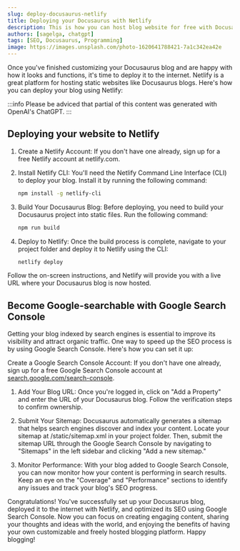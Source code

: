 ```yaml
---
slug: deploy-docusaurus-netlify
title: Deploying your Docusaurus with Netlify
description: This is how you can host blog website for free with Docusaurus
authors: [sagelga, chatgpt]
tags: [SEO, Docusaurus, Programming]
image: https://images.unsplash.com/photo-1620641788421-7a1c342ea42e
---
```



Once you've finished customizing your Docusaurus blog and are happy with how it looks and functions, it's time to deploy it to the internet. Netlify is a great platform for hosting static websites like Docusaurus blogs. Here's how you can deploy your blog using Netlify:

<!--truncate-->

:::info
Please be adviced that partial of this content was generated with OpenAI's ChatGPT.
:::

## Deploying your website to Netlify

1. Create a Netlify Account: If you don't have one already, sign up for a free Netlify account at netlify.com.

2. Install Netlify CLI: You'll need the Netlify Command Line Interface (CLI) to deploy your blog. Install it by running the following command:

    ```bash
    npm install -g netlify-cli
    ```

3. Build Your Docusaurus Blog: Before deploying, you need to build your Docusaurus project into static files. Run the following command:

    ```bash
    npm run build
    ```

4. Deploy to Netlify: Once the build process is complete, navigate to your project folder and deploy it to Netlify using the CLI:

    ```bash
    netlify deploy
    ```

Follow the on-screen instructions, and Netlify will provide you with a live URL where your Docusaurus blog is now hosted.

## Become Google-searchable with Google Search Console

Getting your blog indexed by search engines is essential to improve its visibility and attract organic traffic. One way to speed up the SEO process is by using Google Search Console. Here's how you can set it up:

Create a Google Search Console Account: If you don't have one already, sign up for a free Google Search Console account at [search.google.com/search-console](https://search.google.com/search-console).

1. Add Your Blog URL: Once you're logged in, click on "Add a Property" and enter the URL of your Docusaurus blog. Follow the verification steps to confirm ownership.

2. Submit Your Sitemap: Docusaurus automatically generates a sitemap that helps search engines discover and index your content. Locate your sitemap at /static/sitemap.xml in your project folder. Then, submit the sitemap URL through the Google Search Console by navigating to "Sitemaps" in the left sidebar and clicking "Add a new sitemap."

3. Monitor Performance: With your blog added to Google Search Console, you can now monitor how your content is performing in search results. Keep an eye on the "Coverage" and "Performance" sections to identify any issues and track your blog's SEO progress.

<OptimizedImage
    src="39dc4daccb09a7db017c96fc2887756a_yjrev1.png](https://res.cloudinary.com/bytesideone/image/upload/v1691058570/blog/39dc4daccb09a7db017c96fc2887756a_yjrev1"
    alt="Google Search Console Interface"
/>

Congratulations! You've successfully set up your Docusaurus blog, deployed it to the internet with Netlify, and optimized its SEO using Google Search Console. Now you can focus on creating engaging content, sharing your thoughts and ideas with the world, and enjoying the benefits of having your own customizable and freely hosted blogging platform. Happy blogging!
